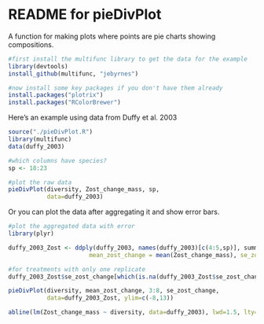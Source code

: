 README for pieDivPlot
========================================================

A function for making plots where points are pie charts showing compositions.

```r
#first install the multifunc library to get the data for the example
library(devtools)
install_github(multifunc, "jebyrnes")

#now install some key packages if you don't have them already
install.packages("plotrix")
install.packages("RColorBrewer")
```

Here's an example using data from Duffy et al. 2003

```r
source("./pieDivPlot.R")
library(multifunc)
data(duffy_2003)

#which columns have species?
sp <- 18:23

#plot the raw data
pieDivPlot(diversity, Zost_change_mass, sp,
           data=duffy_2003)

```
Or you can plot the data after aggregating it and show error bars.

```r

#plot the aggregated data with error
library(plyr)

duffy_2003_Zost <- ddply(duffy_2003, names(duffy_2003)[c(4:5,sp)], summarise,
                       mean_zost_change = mean(Zost_change_mass), se_zost_change = sd(Zost_change_mass)/sqrt(length(Zost_change_mass)))

#for treatments with only one replicate
duffy_2003_Zost$se_zost_change[which(is.na(duffy_2003_Zost$se_zost_change))] <-0

pieDivPlot(diversity, mean_zost_change, 3:8, se_zost_change,
           data=duffy_2003_Zost, ylim=c(-8,13))

abline(lm(Zost_change_mass ~ diversity, data=duffy_2003), lwd=1.5, lty=2, col="red")
```

